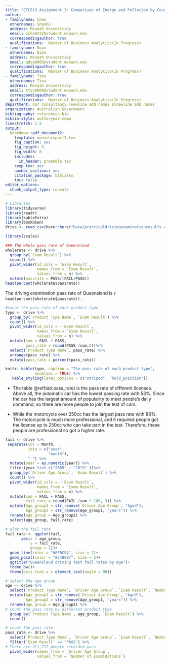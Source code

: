 ```yaml
---
title: "ETC513 Assignment 3: Comparison of Energy and Pollution by Country"
author:
- familyname: Chen
  othernames: Shaohu
  address: Monash Universtidy
  email: sche0232@student.monash.edu
  correspondingauthor: true
  qualifications:  Master of Business Analytics(In Progress)
- familyname: Duan
  othernames: Qian
  address: Monash Universtidy
  email: qdua0005@student.monash.edu
  correspondingauthor: true
  qualifications:  Master of Business Analytics(In Progress)
- familyname: Tsou
  othernames: Tina
  address: Monash Universtidy
  email: ttso0004@student.monash.edu
  correspondingauthor: true
  qualifications:  Master of Business Analytics(In Progress)
department: Our consultancy \newline add names &\newline add names
organization: Australian Government 
bibliography: references.bib
biblio-style: authoryear-comp
linestretch: 1.5
output:
  bookdown::pdf_document2:
    template: monashreport2.tex
    fig_caption: yes
    fig_height: 5
    fig_width: 8
    includes:
      in_header: preamble.tex
    keep_tex: yes
    number_sections: yes
    citation_package: biblatex
    toc: false
editor_options: 
  chunk_output_type: console
---
```


```r
# Libraries
library(tidyverse)
library(readr)
library(kableExtra)
library(bookdown)
drive <- read_csv(here::here("Data/practicaldrivingexaminationresults.csv"))
```

\section*{Introduction}




\section*{Step 1}




\section*{Step 2}
```r
library(scales)
```

```r
### The whole pass rate of Queensland
wholerate <- drive %>%
  group_by(`Exam Result`) %>%
  count() %>%
  pivot_wider(id_cols = `Exam Result`,
              names_from = `Exam Result`,
              values_from = n) %>%
  mutate(passrate = PASS/(FAIL+PASS))
head(percent(wholerate$passrate))
```

The driving examination pass rate of Queensland is `r head(percent(wholerate$passrate))` .

```r
#count the pass rate of each product type
type <- drive %>%
  group_by(`Product Type Name`, `Exam Result`) %>%
  count() %>%
  pivot_wider(id_cols = -`Exam Result`,
              names_from = `Exam Result`,
              values_from = n) %>%
  mutate(sum = FAIL + PASS,
         pass_rate = round(PASS /sum,2))%>%
  select(`Product Type Name`, pass_rate) %>%
  arrange(pass_rate) %>%
  mutate(pass_rate = percent(pass_rate))

knitr::kable(type, caption = "The pass rate of each product type",
             booktabs = TRUE) %>%
   kable_styling(latex_options = c("striped", "hold_position"))
```

+ The table \@ref(tab:pass_rate) is the pass rate of different licenses. Above all, the automatic car has the lowest passing rate with 53%, Since the car has the largest amount of popularity to meet people’s daily command, so there are more people to join the test of cars. 

+ While the motorcycle over 250cc has the largest pass rate with 86%. The motorcycle is much more professional, and it required people got the license up to 250cc who can take part in the test. Therefore, these people are professional so got a higher rate.

```r
fail <- drive %>%
 separate(col = Month,
          into = c("year",
                   "month"),
          "-") %>%
  mutate(year = as.numeric(year)) %>%
  filter(year %in% c("2005" : "2019" ))%>%
  group_by(`Driver Age Group`, `Exam Result`) %>%
  count() %>%
  pivot_wider(id_cols = -`Exam Result`,
              names_from = `Exam Result`,
              values_from = n) %>%
  mutate(sum = FAIL + PASS,
         fail_rate = round(FAIL /sum * 100, 3)) %>%
  mutate(Age_group1 = str_remove(`Driver Age Group`, "Aged"),
         Age_group2 = str_remove(Age_group1, "years")) %>%
  rename(age_group = Age_group2) %>%
  select(age_group, fail_rate) 
```

```r
# plot the fail rate 
fail_rate <- ggplot(fail,
       aes(x = age_group,
           y = fail_rate,
           group = 1))+
  geom_line(color = "#8FBC94", size = 1)+
  geom_point(color = "#548687", size = 2)+
  ggtitle("Queensland driving test fail rates by age")+
  theme_bw()+
  theme(axis.text.x = element_text(angle = 90))
```

```r
# select the age group
age <- drive %>%
  select(`Product Type Name`, `Driver Age Group`, `Exam Result`, `Number of Examinations`) %>%
  mutate(Age_group1 = str_remove(`Driver Age Group`, "Aged"),
         Age_group2 = str_remove(Age_group1, "years")) %>%
  rename(age_group = Age_group2) %>%
# count the pass rate by different product type
  group_by(`Product Type Name`, age_group, `Exam Result`) %>%
  count()
```








```r
# count the pass rate 
pass_rate <- drive %>%
  select(`Product Type Name`, `Driver Age Group`, `Exam Result`, `Number of Examinations`) %>%
  filter(`Exam Result` == "PASS") %>%
# There are 211,717 people recorded pass
  pivot_wider(names_from = `Driver Age Group`,
              values_from = `Number of Examinations`)
  
```


\section*{Step 3}

